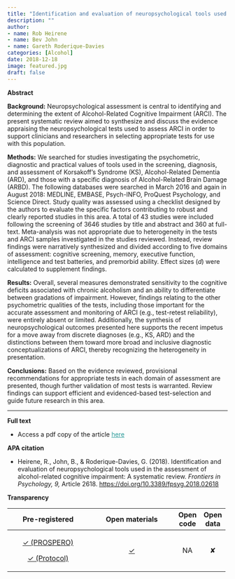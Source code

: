```yaml
---
title: "Identification and evaluation of neuropsychological tools used in the assessment of alcohol-related cognitive impairment: A systematic review"
description: ""
author:
- name: Rob Heirene
- name: Bev John
- name: Gareth Roderique-Davies
categories: [Alcohol]
date: 2018-12-18
image: featured.jpg
draft: false
---
```


**Abstract**

**Background:** Neuropsychological assessment is central to identifying and determining the extent of Alcohol-Related Cognitive Impairment (ARCI). The present systematic review aimed to synthesize and discuss the evidence appraising the neuropsychological tests used to assess ARCI in order to support clinicians and researchers in selecting appropriate tests for use with this population.

**Methods:** We searched for studies investigating the psychometric, diagnostic and practical values of tools used in the screening, diagnosis, and assessment of Korsakoff's Syndrome (KS), Alcohol-Related Dementia (ARD), and those with a specific diagnosis of Alcohol-Related Brain Damage (ARBD). The following databases were searched in March 2016 and again in August 2018: MEDLINE, EMBASE, Psych-INFO, ProQuest Psychology, and Science Direct. Study quality was assessed using a checklist designed by the authors to evaluate the specific factors contributing to robust and clearly reported studies in this area. A total of 43 studies were included following the screening of 3646 studies by title and abstract and 360 at full-text. Meta-analysis was not appropriate due to heterogeneity in the tests and ARCI samples investigated in the studies reviewed. Instead, review findings were narratively synthesized and divided according to five domains of assessment: cognitive screening, memory, executive function, intelligence and test batteries, and premorbid ability. Effect sizes (*d*) were calculated to supplement findings.

**Results:** Overall, several measures demonstrated sensitivity to the cognitive deficits associated with chronic alcoholism and an ability to differentiate between gradations of impairment. However, findings relating to the other psychometric qualities of the tests, including those important for the accurate assessment and monitoring of ARCI (e.g., test-retest reliability), were entirely absent or limited. Additionally, the synthesis of neuropsychological outcomes presented here supports the recent impetus for a move away from discrete diagnoses (e.g., KS, ARD) and the distinctions between them toward more broad and inclusive diagnostic conceptualizations of ARCI, thereby recognizing the heterogeneity in presentation.

**Conclusions:** Based on the evidence reviewed, provisional recommendations for appropriate tests in each domain of assessment are presented, though further validation of most tests is warranted. Review findings can support efficient and evidenced-based test-selection and guide future research in this area.

------------------------------------------------------------------------

**Full text**

-   Access a pdf copy of the article [here](HeireneEtal(2018)SystematicReview.pdf){style="color: #289998"}

**APA citation**

-   Heirene, R., John, B., & Roderique-Davies, G. (2018). Identification and evaluation of neuropsychological tools used in the assessment of alcohol-related cognitive impairment: A systematic review. *Frontiers in Psychology, 9,* Article 2618. [https://doi.org/10.3389/fpsyg.2018.02618](https://psycnet.apa.org/doi/10.3389/fpsyg.2018.02618)

**Transparency**

+---------------------------------------------------------------------------------------+------------------------------------------------------------------------------------------------+-----------+-----------+
| Pre-registered                                                                        | Open materials                                                                                 | Open code | Open data |
+:=====================================================================================:+:==============================================================================================:+:=========:+:=========:+
| [✓ (PROSPERO)](https://www.crd.york.ac.uk/prospero/display_record.php?RecordID=30209) | [✓](https://www.frontiersin.org/articles/10.3389/fpsyg.2018.02618/full#supplementary-material) | NA        | ✘         |
|                                                                                       |                                                                                                |           |           |
| [✓ (Protocol)](https://doi.org/10.1080/23311908.2016.1229841)                         |                                                                                                |           |           |
+---------------------------------------------------------------------------------------+------------------------------------------------------------------------------------------------+-----------+-----------+
